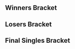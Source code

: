 {{DISPLAYTITLE:Noods Noods Noods: Melee Edition ''Melee'' - Singles Bracket}}{{SetGame|melee}}
{{tabs static
|name1=Overview
|link1=Noods Noods Noods/Melee Edition/Melee
|name2=Singles Pools
|link2=Noods Noods Noods/Melee Edition/Melee/Singles Pools
|name3=Singles Bracket
|link3=Noods Noods Noods/Melee Edition/Melee/Singles Bracket
|This=3
}}
==Winners Bracket==
{{16DEWBracketA2
|column-width=170
<!-- Ro16 -->
|r1m1p1=Hungrybox |r1m1p1flag=us |r1m1p1score=2
|r1m1p2=Surfero |r1m1p2flag=us |r1m1p2score=0
|r1m1win=1
|r1m1p1char1=puff |r1m1p2char1=cf |r1m1p1stock1=3 |r1m1p2stock1=0 |r1m1win1=1 |r1m1stage1=Dream Land
|r1m1p1char2=puff |r1m1p2char2=cf |r1m1p1stock2=2 |r1m1p2stock2=0 |r1m1win2=1 |r1m1stage2=Pokémon Stadium
|r1m1date=January 27, 2018
|r1m1details={{BracketMatchDetails|reddit=|comment=|vod=https://www.youtube.com/watch?v=S0R35fsCHP0}}

|r1m2p1=Captain Faceroll |r1m2p1flag=us |r1m2p1score=2
|r1m2p2=Squid |r1m2p2flag=us |r1m2p2score=1
|r1m2win=1

|r1m3p1=HugS |r1m3p1flag=us |r1m3p1score=2
|r1m3p2=Bizzarro Flame |r1m3p2flag=us |r1m3p2score=1
|r1m3win=1
|r1m3p1char1=samus |r1m3p2char1=ganon |r1m3p1stock1=0 |r1m3p2stock1=1 |r1m3win1=2 |r1m3stage1=Dream Land
|r1m3p1char2=samus |r1m3p2char2=ganon |r1m3p1stock2=2 |r1m3p2stock2=0 |r1m3win2=1 |r1m3stage2=Pokémon Stadium
|r1m3p1char3=samus |r1m3p2char3=ganon |r1m3p1stock3=1 |r1m3p2stock3=0 |r1m3win3=1 |r1m3stage3=Battlefield
|r1m3date=January 27, 2018
|r1m3details={{BracketMatchDetails|reddit=|comment=|vod=}}

|r1m4p1=Westballz |r1m4p1flag=us |r1m4p1score=2
|r1m4p2=Smashdaddy |r1m4p2flag=us |r1m4p2score=0
|r1m4win=1

|r1m5p1=SFAT |r1m5p1flag=us |r1m5p1score=2
|r1m5p2=Cesar |r1m5p2flag=us |r1m5p2score=0
|r1m5win=1

|r1m6p1=ARMY |r1m6p1flag=us |r1m6p1score=0
|r1m6p2=Eddy Mexico |r1m6p2flag=mx |r1m6p2score=2
|r1m6win=2
|r1m6p1char1=ic |r1m6p2char1=luigi|r1m6p1stock1=0 |r1m6p2stock1=3 |r1m6win1=2 |r1m6stage1=Final Destination
|r1m6p1char2=ic |r1m6p2char2=luigi|r1m6p1stock2=0 |r1m6p2stock2=2 |r1m6win2=2 |r1m6stage2=Pokemon Stadium
|r1m6date=January 27, 2018
|r1m6details={{BracketMatchDetails|vod=https://www.youtube.com/watch?v=zEoQirQ_hqU|comment=}}


|r1m7p1=Lucky |r1m7p1flag=us |r1m7p1score=2
|r1m7p2=Dr. Light |r1m7p2flag=us |r1m7p2score=1
|r1m7win=1

|r1m8p1=MikeHaze |r1m8p1flag=us |r1m8p1score=2
|r1m8p2=Cal |r1m8p2flag=us |r1m8p2score=0
|r1m8win=1
|r1m8p1char1=fox |r1m8p2char1=fox |r1m8p1stock1=2 |r1m8p2stock1=0 |r1m8win1=1 |r1m8stage1=Battlefield
|r1m8p1char2=fox |r1m8p2char2=fox |r1m8p1stock2=1 |r1m8p2stock2=0 |r1m8win2=1 |r1m8stage2=Yoshi's Story
|r1m8date=January 27, 2018
|r1m8details={{BracketMatchDetails|reddit=|comment=|vod=}}

<!-- QUARTERFINALS -->
|r2m1p1=Hungrybox |r2m1p1flag=us |r2m1p1score=2
|r2m1p2=Captain Faceroll |r2m1p2flag=us |r2m1p2score=0
|r2m1win=1
|r2m1p1char1=puff |r2m1p2char1=sheik |r2m1p1stock1=1 |r2m1p2stock1=0 |r2m1win1=1 |r2m1stage1=Battlefield
|r2m1p1char2=puff |r2m1p2char2=sheik |r2m1p1stock2=2 |r2m1p2stock2=0 |r2m1win2=1 |r2m1stage2=Battlefield
|r2m1date=January 27, 2018
|r2m1details={{BracketMatchDetails|reddit=|comment=|vod=https://www.youtube.com/watch?v=ns8lPvmy5PM}}

|r2m2p1=HugS |r2m2p1flag=us |r2m2p1score=2
|r2m2p2=Westballz |r2m2p2flag=us |r2m2p2score=0
|r2m2win=1
|r2m2p1char1=samus |r2m2p2char1=falco |r2m2p1stock1=1 |r2m2p2stock1=0 |r2m2win1=1 |r2m2stage1=Battlefield
|r2m2p1char2=samus |r2m2p2char2=falco |r2m2p1stock2=1 |r2m2p2stock2=0 |r2m2win2=1 |r2m2stage2=Pokémon Stadium
|r2m2date=January 27, 2018
|r2m2details={{BracketMatchDetails|reddit=|comment=|vod=https://www.youtube.com/watch?v=y-I9MLPW6B4}}

|r2m3p1=SFAT |r2m3p1flag=us |r2m3p1score=2
|r2m3p2=Eddy Mexico |r2m3p2flag=mx |r2m3p2score=1
|r2m3win=1
|r2m3p1char1=fox |r2m3p2char1=luigi |r2m3p1stock1=0 |r2m3p2stock1=3 |r2m3win1=2 |r2m3stage1=Dream Land
|r2m3p1char2=fox |r2m3p2char2=luigi |r2m3p1stock2=3 |r2m3p2stock2=0 |r2m3win2=1 |r2m3stage2=Pokémon Stadium
|r2m3p1char3=fox |r2m3p2char3=luigi |r2m3p1stock3=1 |r2m3p2stock3=0 |r2m3win3=1 |r2m3stage3=Final Destination
|r2m3date=January 27, 2018
|r2m3details={{BracketMatchDetails|reddit=|comment=|vod=https://www.youtube.com/watch?v=VAdmaRPc2A8}}

|r2m4p1=Lucky |r2m4p1flag=us |r2m4p1score=2
|r2m4p2=MikeHaze |r2m4p2flag=us |r2m4p2score=0
|r2m4win=1
|r2m4p1char1=fox |r2m4p2char1=fox |r2m4p1stock1=4 |r2m4p2stock1=0 |r2m4win1=1 |r2m4stage1=Fountain of Dreams
|r2m4p1char2=fox |r2m4p2char2=fox |r2m4p1stock2=1 |r2m4p2stock2=0 |r2m4win2=1 |r2m4stage2=Battlefield
|r2m4date=January 27, 2018
|r2m4details={{BracketMatchDetails|reddit=|comment=|vod=https://www.youtube.com/watch?v=qH8R85L4hM8}}

<!-- SEMIFINALS -->
|r3m1p1=Hungrybox |r3m1p1flag=us |r3m1p1score=3
|r3m1p2=HugS |r3m1p2flag=us |r3m1p2score=0
|r3m1win=1
|r3m1p1char1=puff |r3m1p2char1=samus |r3m1p1stock1=2 |r3m1p2stock1=0 |r3m1win1=1 |r3m1stage1=Dream Land
|r3m1p1char2=puff |r3m1p2char2=samus |r3m1p1stock2=2 |r3m1p2stock2=0 |r3m1win2=1 |r3m1stage2=Yoshi's Story
|r3m1p1char3=puff |r3m1p2char3=samus |r3m1p1stock3=2 |r3m1p2stock3=0 |r3m1win3=1 |r3m1stage3=Yoshi's Story
|r3m1date=January 27, 2018
|r3m1details={{BracketMatchDetails|reddit=|comment=|vod=https://www.youtube.com/watch?v=SjkvTiq3Gfw}}

|r3m2p1=SFAT |r3m2p1flag=us |r3m2p1score=3
|r3m2p2=Lucky |r3m2p2flag=us |r3m2p2score=1
|r3m2win=1
|r3m2p1char1=fox |r3m2p2char1=fox |r3m2p1stock1=1 |r3m2p2stock1=0 |r3m2win1=1 |r3m2stage1=Dream Land
|r3m2p1char2=fox |r3m2p2char2=fox |r3m2p1stock2=0 |r3m2p2stock2=1 |r3m2win2=2 |r3m2stage2=Pokémon Stadium
|r3m2p1char3=fox |r3m2p2char3=fox |r3m2p1stock3=2 |r3m2p2stock3=0 |r3m2win3=1 |r3m2stage3=Final Destination
|r3m2p1char4=fox |r3m2p2char4=fox |r3m2p1stock4=3 |r3m2p2stock4=0 |r3m2win4=1 |r3m2stage4=Dream Land
|r3m2date=January 27, 2018
|r3m2details={{BracketMatchDetails|reddit=|comment=|vod=https://www.youtube.com/watch?v=X__JYGweUkA}}
}}
==Losers Bracket==
{{32DELBracketSmwA
|tourneylink=Noods Noods Noods/Melee Edition/Melee
|tourneyname=Noods Noods Noods: Melee Edition
|l1placement=25-32
|l2placement=17-24
|l3placement=13-16
|l4placement=9-12
|l5placement=7-8
|l6placement=5-6

|l1m1p1=ROFL |l1m1p1flag=us |l1m1p1score=0 |l1m1win=2
|l1m1p2=EastCoastJeff |l1m1p2flag=us |l1m1p2score=2
|l1m2p1=null |l1m2p1flag=us |l1m2p1score=0 |l1m2win=2
|l1m2p2=Fiction |l1m2p2flag=us |l1m2p2score=2
|l1m3p1=F12 |l1m3p1flag=us |l1m3p1score=1 |l1m3win=2
|l1m3p2=Chillindude |l1m3p2flag=us |l1m3p2score=2
|l1m4p1=MOJOE |l1m4p1flag=us |l1m4p1score=1 |l1m4win=2
|l1m4p2=Yung! |l1m4p2flag=us |l1m4p2score=2
|l1m5p1=Kurv |l1m5p1flag=us |l1m5p1score=1 |l1m5win=2
|l1m5p2=PeachIcedT |l1m5p2flag=us |l1m5p2score=2
|l1m6p1=Far! |l1m6p1flag=mx |l1m6p1score=2 |l1m6win=1
|l1m6p2=Blue |l1m6p2flag=us |l1m6p2score=1
|l1m7p1=Friend |l1m7p1flag=us |l1m7p1score=1 |l1m7win=2
|l1m7p2=Casper |l1m7p2flag=us |l1m7p2score=2
|l1m8p1=X-Hylian |l1m8p1flag=mx |l1m8p1score=2 |l1m8win=1
|l1m8p2=Crunch |l1m8p2flag=us |l1m8p2score=0

|l2m1p1=Cal |l2m1p1flag=us |l2m1p1score=2 |l2m1win=1
|l2m1p2=EastCoastJeff |l2m1p2flag=us |l2m1p2score=0
|l2m1p1char1=fox |l2m1p2char1=fox |l2m1p1stock1=1 |l2m1p2stock1=0 |l2m1win1=1 |l2m1stage1=Dream Land
|l2m1p1char2=fox |l2m1p2char2=fox |l2m1p1stock2=2 |l2m1p2stock2=0 |l2m1win2=1 |l2m1stage2=Battlefield
|l2m1date=January 27, 2018
|l2m1details={{BracketMatchDetails|reddit=|comment=|vod=}}

|l2m2p1=Dr. Light |l2m2p1flag=us |l2m2p1score=2 |l2m2win=1
|l2m2p2=Fiction |l2m2p2flag=us |l2m2p2score=1
|l2m3p1=ARMY |l2m3p1flag=us |l2m3p1score=2 |l2m3win=1
|l2m3p2=Chillindude |l2m3p2flag=us |l2m3p2score=0
|l2m4p1=Cesar |l2m4p1flag=us |l2m4p1score=2 |l2m4win=1
|l2m4p2=Yung! |l2m4p2flag=us |l2m4p2score=1
|l2m5p1=Smashdaddy |l2m5p1flag=us |l2m5p1score=2 |l2m5win=1
|l2m5p2=PeachIcedT |l2m5p2flag=us |l2m5p2score=1
|l2m6p1=Bizzarro Flame |l2m6p1flag=us |l2m6p1score=1 |l2m6win=2
|l2m6p2=Far! |l2m6p2flag=mx |l2m6p2score=2
|l2m7p1=Squid |l2m7p1flag=us |l2m7p1score=2 |l2m7win=1
|l2m7p2=Casper |l2m7p2flag=us |l2m7p2score=0
|l2m8p1=Surfero |l2m8p1flag=us |l2m8p1score=2 |l2m8win=1
|l2m8p2=X-Hylian |l2m8p2flag=mx |l2m8p2score=1

|l3m1p1=Cal |l3m1p1flag=us |l3m1p1score=2 |l3m1win=1
|l3m1p2=Dr. Light |l3m1p2flag=us |l3m1p2score=0
|l3m1p1char1=fox |l3m1p2char1=ic |l3m1p1stock1=2 |l3m1p2stock1=0 |l3m1win1=1 |l3m1stage1=Fountain of Dreams
|l3m1p1char2=fox |l3m1p2char2=sheik |l3m1p1stock2=2 |l3m1p2stock2=0 |l3m1win2=1 |l3m1stage2=Battlefield
|l3m1date=January 27, 2018
|l3m1details={{BracketMatchDetails|reddit=|comment=|vod=}}

|l3m2p1=ARMY |l3m2p1flag=us |l3m2p1score=2 |l3m2win=1
|l3m2p2=Cesar |l3m2p2flag=us |l3m2p2score=0
|l3m2p1char1=ic |l3m2p2char1=marth |l3m2p1stock1=3 |l3m2p2stock1=0 |l3m2win1=1 |l3m2stage1=Battlefield
|l3m2p1char2=ic |l3m2p2char2=marth |l3m2p1stock2=1 |l3m2p2stock2=0 |l3m2win2=1 |l3m2stage2=Fountain of Dreams
|l3m2date=January 27, 2018
|l3m2details={{BracketMatchDetails|reddit=|comment=|vod=}}

|l3m3p1=Smashdaddy |l3m3p1flag=us |l3m3p1score=2 |l3m3win=1
|l3m3p2=Far! |l3m3p2flag=mx |l3m3p2score=0
|l3m3p1char1=fox |l3m3p2char1=sheik |l3m3p1stock1=3 |l3m3p2stock1=0 |l3m3win1=1 |l3m3stage1=Yoshi's Story
|l3m3p1char2=fox |l3m3p2char2=sheik |l3m3p1stock2=2 |l3m3p2stock2=0 |l3m3win2=1 |l3m3stage2=Dream Land
|l3m3date=January 27, 2018
|l3m3details={{BracketMatchDetails|reddit=|comment=|vod=}}

|l3m4p1=Squid |l3m4p1flag=us |l3m4p1score=2 |l3m4win=1
|l3m4p2=Surfero |l3m4p2flag=us |l3m4p2score=0

|l4m1p1=Westballz |l4m1p1flag=us |l4m1p1score=2 |l4m1win=1
|l4m1p2=Cal |l4m1p2flag=us |l4m1p2score=0
|l4m1p1char1=falco |l4m1p2char1=fox |l4m1p1stock1=2 |l4m1p2stock1=0 |l4m1win1=1 |l4m1stage1=Final Destination
|l4m1p1char2=falco |l4m1p2char2=fox |l4m1p1stock2=3 |l4m1p2stock2=0 |l4m1win2=1 |l4m1stage2=Dream Land
|l4m1date=January 27, 2018
|l4m1details={{BracketMatchDetails|reddit=|comment=|vod=}}

|l4m2p1=Captain Faceroll |l4m2p1flag=us |l4m2p1score=2 |l4m2win=1
|l4m2p2=ARMY |l4m2p2flag=us |l4m2p2score=1
|l4m3p1=MikeHaze |l4m3p1flag=us |l4m3p1score=2 |l4m3win=1
|l4m3p2=Smashdaddy |l4m3p2flag=us |l4m3p2score=0

|l4m4p1=Eddy Mexico |l4m4p1flag=mx |l4m4p1score=2 |l4m4win=1
|l4m4p2=Squid |l4m4p2flag=us |l4m4p2score=0
|l4m4p1char1=luigi |l4m4p2char1=falco |l4m4p1stock1=1 |l4m4p2stock1=0 |l4m4win1=1 |l4m4stage1=Dream Land
|l4m4p1char2=luigi |l4m4p2char2=falco |l4m4p1stock2=2 |l4m4p2stock2=0 |l4m4win2=1 |l4m4stage2=Battlefield
|l4m4date=January 27, 2018
|l4m4details={{BracketMatchDetails|reddit=|comment=|vod=}}

|l5m1p1=Westballz |l5m1p1flag=us |l5m1p1score=3 |l5m1win=1
|l5m1p2=Captain Faceroll |l5m1p2flag=us |l5m1p2score=0
|l5m1p1char1=falco |l5m1p2char1=sheik |l5m1p1stock1=1 |l5m1p2stock1=0 |l5m1win1=1 |l5m1stage1=Battlefield
|l5m1p1char2=falco |l5m1p2char2=sheik |l5m1p1stock2=3 |l5m1p2stock2=0 |l5m1win2=1 |l5m1stage2=Battlefield
|l5m1p1char3=falco |l5m1p2char3=sheik |l5m1p1stock3=1 |l5m1p2stock3=0 |l5m1win3=1 |l5m1stage3=Battlefield
|l5m1date=January 27, 2018
|l5m1details={{BracketMatchDetails|reddit=|comment=|vod=}}

|l5m2p1=MikeHaze |l5m2p1flag=us |l5m2p1score=3 |l5m2win=1
|l5m2p2=Eddy Mexico |l5m2p2flag=mx |l5m2p2score=2
|l5m2p1char1=fox |l5m2p2char1=luigi |l5m2p1stock1=0 |l5m2p2stock1=1 |l5m2win1=2 |l5m2stage1=Fountain of Dreams
|l5m2p1char2=fox |l5m2p2char2=luigi |l5m2p1stock2=1 |l5m2p2stock2=0 |l5m2win2=1 |l5m2stage2=Battlefield
|l5m2p1char3=fox |l5m2p2char3=luigi |l5m2p1stock3=2 |l5m2p2stock3=0 |l5m2win3=1 |l5m2stage3=Final Destination
|l5m2p1char4=fox |l5m2p2char4=luigi |l5m2p1stock4=0 |l5m2p2stock4=1 |l5m2win4=2 |l5m2stage4=Dream Land
|l5m2p1char5=fox |l5m2p2char5=luigi |l5m2p1stock5=2 |l5m2p2stock5=0 |l5m2win5=1 |l5m2stage5=Pokémon Stadium
|l5m2date=January 27, 2018
|l5m2details={{BracketMatchDetails|reddit=|comment=|vod=}}

|l6m1p1=Lucky |l6m1p1flag=us |l6m1p1score=3 |l6m1win=1
|l6m1p2=Westballz |l6m1p2flag=us |l6m1p2score=1
|l6m1p1char1=fox |l6m1p2char1=falco |l6m1p1stock1=0 |l6m1p2stock1=1 |l6m1win1=2 |l6m1stage1=Dream Land
|l6m1p1char2=fox |l6m1p2char2=falco |l6m1p1stock2=3 |l6m1p2stock2=0 |l6m1win2=1 |l6m1stage2=Pokémon Stadium
|l6m1p1char3=fox |l6m1p2char3=falco |l6m1p1stock3=1 |l6m1p2stock3=0 |l6m1win3=1 |l6m1stage3=Final Destination
|l6m1p1char4=fox |l6m1p2char4=falco |l6m1p1stock4=2 |l6m1p2stock4=0 |l6m1win4=1 |l6m1stage4=Final Destination
|l6m1date=January 27, 2018
|l6m1details={{BracketMatchDetails|reddit=|comment=|vod=}}

|l6m2p1=HugS |l6m2p1flag=us |l6m2p1score=3 |l6m2win=1
|l6m2p2=MikeHaze |l6m2p2flag=us |l6m2p2score=2
|l6m2p1char1=samus |l6m2p2char1=fox |l6m2p1stock1=0 |l6m2p2stock1=2 |l6m2win1=2 |l6m2stage1=Yoshi's Story
|l6m2p1char2=samus |l6m2p2char2=fox |l6m2p1stock2=1 |l6m2p2stock2=0 |l6m2win2=1 |l6m2stage2=Battlefield
|l6m2p1char3=samus |l6m2p2char3=fox |l6m2p1stock3=0 |l6m2p2stock3=1 |l6m2win3=2 |l6m2stage3=Pokémon Stadium
|l6m2p1char4=samus |l6m2p2char4=fox |l6m2p1stock4=1 |l6m2p2stock4=0 |l6m2win4=1 |l6m2stage4=Yoshi's Story
|l6m2p1char5=samus |l6m2p2char5=fox |l6m2p1stock5=2 |l6m2p2stock5=0 |l6m2win5=1 |l6m2stage5=Final Destination
|l6m2date=January 27, 2018
|l6m2details={{BracketMatchDetails|reddit=|comment=|vod=https://www.youtube.com/watch?v=8fcD9Grm1Rg}}
}}
<onlyinclude>
==Final Singles Bracket==
{{DEFinalSmwBracket
|column-width=190
|tourneylink=Noods Noods Noods/Melee Edition/Melee
|tourneyname=Noods Noods Noods: Melee Edition
|l1placement=4
|r2placement=3
|r3loserplacement=2
|r3winnerplacement=1

<!-- FROM WINNERS -->
|r1m1p1=Hungrybox |r1m1p1flag=us |r1m1p1score=3
|r1m1p2=SFAT |r1m1p2flag=us |r1m1p2score=1
|r1m1win=1
|r1m1p1char1=puff |r1m1p2char1=fox |r1m1p1stock1=0 |r1m1p2stock1=1 |r1m1win1=2 |r1m1stage1=Battlefield
|r1m1p1char2=puff |r1m1p2char2=fox |r1m1p1stock2=2 |r1m1p2stock2=0 |r1m1win2=1 |r1m1stage2=Dream Land
|r1m1p1char3=puff |r1m1p2char3=fox |r1m1p1stock3=2 |r1m1p2stock3=0 |r1m1win3=1 |r1m1stage3=Pokémon Stadium
|r1m1p1char4=puff |r1m1p2char4=fox |r1m1p1stock4=3 |r1m1p2stock4=0 |r1m1win4=1 |r1m1stage4=Final Destination
|r1m1date=January 27, 2018
|r1m1details={{BracketMatchDetails|reddit=|comment=|vod=https://www.youtube.com/watch?v=NGu4-iC616c}}

<!-- FROM LOSERS -->
|l1m1p1=Lucky |l1m1p1flag=us |l1m1p1score=3
|l1m1p2=HugS |l1m1p2flag=us |l1m1p2score=1
|l1m1win=1
|l1m1p1char1=fox |l1m1p2char1=samus |l1m1p1stock1=0 |l1m1p2stock1=1 |l1m1win1=2 |l1m1stage1=Yoshi's Story
|l1m1p1char2=fox |l1m1p2char2=samus |l1m1p1stock2=2 |l1m1p2stock2=0 |l1m1win2=1 |l1m1stage2=Pokémon Stadium
|l1m1p1char3=cf |l1m1p2char3=samus |l1m1p1stock3=1 |l1m1p2stock3=0 |l1m1win3=1 |l1m1stage3=Battlefield
|l1m1p1char4=fox |l1m1p2char4=samus |l1m1p1stock4=1 |l1m1p2stock4=0 |l1m1win4=1 |l1m1stage4=Fountain of Dreams
|l1m1date=January 27, 2018
|l1m1details={{BracketMatchDetails|reddit=|comment=|vod=https://www.youtube.com/watch?v=D2rAxu7IEok}}

<!-- LOSERS FINALS -->
|r2m1p1=SFAT |r2m1p1flag=us |r2m1p1score=3
|r2m1p2=Lucky |r2m1p2flag=us |r2m1p2score=2
|r2m1win=1
|r2m1p1char1=fox |r2m1p2char1=fox |r2m1p1stock1=0 |r2m1p2stock1=2 |r2m1win1=2 |r2m1stage1=Dream Land
|r2m1p1char2=fox |r2m1p2char2=fox |r2m1p1stock2=0 |r2m1p2stock2=1 |r2m1win2=2 |r2m1stage2=Final Destination
|r2m1p1char3=fox |r2m1p2char3=fox |r2m1p1stock3=2 |r2m1p2stock3=0 |r2m1win3=1 |r2m1stage3=Final Destination
|r2m1p1char4=fox |r2m1p2char4=fox |r2m1p1stock4=3 |r2m1p2stock4=0 |r2m1win4=1 |r2m1stage4=Yoshi's Story
|r2m1p1char5=fox |r2m1p2char5=fox |r2m1p1stock5=1 |r2m1p2stock5=0 |r2m1win5=1 |r2m1stage5=Fountain of Dreams
|r2m1date=January 27, 2018
|r2m1details={{BracketMatchDetails|reddit=|comment=|vod=https://www.youtube.com/watch?v=2MVReLxok5k}}

<!-- GRAND FINALS -->
|r3m1p1=Hungrybox |r3m1p1flag=us |r3m1p1score=3
|r3m1p2=SFAT |r3m1p2flag=us |r3m1p2score=2
|r3m1win=1
|r3m1p1char1=puff |r3m1p2char1=fox |r3m1p1stock1=2 |r3m1p2stock1=0 |r3m1win1=1 |r3m1stage1=Battlefield
|r3m1p1char2=puff |r3m1p2char2=fox |r3m1p1stock2=1 |r3m1p2stock2=0 |r3m1win2=1 |r3m1stage2=Battlefield
|r3m1p1char3=puff |r3m1p2char3=fox |r3m1p1stock3=0 |r3m1p2stock3=2 |r3m1win3=2 |r3m1stage3=Battlefield
|r3m1p1char4=puff |r3m1p2char4=fox |r3m1p1stock4=0 |r3m1p2stock4=3 |r3m1win4=2 |r3m1stage4=Dream Land
|r3m1p1char5=puff |r3m1p2char5=fox |r3m1p1stock5=2 |r3m1p2stock5=0 |r3m1win5=1 |r3m1stage5=Dream Land
|r3m1date=January 27, 2018
|r3m1details={{BracketMatchDetails|reddit=|comment=|vod=https://www.youtube.com/watch?v=WcLd8lfqcCg}}
}}
</onlyinclude>
